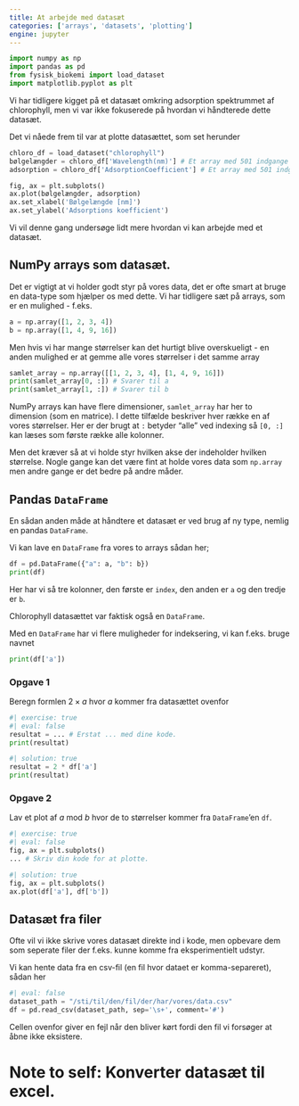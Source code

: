 ```yaml
---
title: At arbejde med datasæt
categories: ['arrays', 'datasets', 'plotting']
engine: jupyter
---
```


```python
import numpy as np
import pandas as pd
from fysisk_biokemi import load_dataset
import matplotlib.pyplot as plt
```

Vi har tidligere kigget på et datasæt omkring adsorption spektrummet af chlorophyll, 
men vi var ikke fokuserede på hvordan vi håndterede dette datasæt. 

Det vi nåede frem til var at plotte datasættet, som set herunder

```python
chloro_df = load_dataset("chlorophyll")
bølgelængder = chloro_df['Wavelength(nm)'] # Et array med 501 indgange
adsorption = chloro_df['AdsorptionCoefficient'] # Et array med 501 indgange

fig, ax = plt.subplots()
ax.plot(bølgelængder, adsorption)
ax.set_xlabel('Bølgelængde [nm]')
ax.set_ylabel('Adsorptions koefficient')
```

Vi vil denne gang undersøge lidt mere hvordan vi kan arbejde med et datasæt.

## NumPy arrays som datasæt.

Det er vigtigt at vi holder godt styr på vores data, det er ofte smart at bruge 
en data-type som hjælper os med dette. Vi har tidligere sæt på arrays, som er en mulighed - f.eks. 

```python
a = np.array([1, 2, 3, 4])
b = np.array([1, 4, 9, 16])
```
Men hvis vi har mange størrelser kan det hurtigt blive overskueligt - en anden mulighed 
er at gemme alle vores størrelser i det samme array

```python
samlet_array = np.array([[1, 2, 3, 4], [1, 4, 9, 16]])
print(samlet_array[0, :]) # Svarer til a
print(samlet_array[1, :]) # Svarer til b
```

::: {.callout-note}
NumPy arrays kan have flere dimensioner, `samlet_array` har her to dimension (som en matrice).
I dette tilfælde beskriver hver række en af vores størrelser. Her er der brugt at `:` betyder "alle" 
ved indexing så `[0, :]` kan læses som første række alle kolonner. 
::: 

Men det kræver så at vi holde styr hvilken akse der indeholder hvilken størrelse. 
Nogle gange kan det være fint at holde vores data som `np.array` men andre gange 
er det bedre på andre måder. 

## Pandas `DataFrame`

En sådan anden måde at håndtere et datasæt er ved brug af ny type, nemlig en 
pandas `DataFrame`. 

Vi kan lave en `DataFrame` fra vores to arrays sådan her; 

```python
df = pd.DataFrame({"a": a, "b": b})
print(df)
```
Her har vi så tre kolonner, den første er `index`, den anden er `a` og den tredje er `b`. 

::: {.callout-note}
Chlorophyll datasættet var faktisk også en `DataFrame`. 
::: 

Med en `DataFrame` har vi flere muligheder for indeksering, vi kan f.eks. bruge navnet

```python
print(df['a'])
```

### Opgave 1

Beregn formlen $2 \times a$ hvor $a$ kommer fra datasættet ovenfor

```python
#| exercise: true
#| eval: false
resultat = ... # Erstat ... med dine kode.
print(resultat)
```
```python
#| solution: true
resultat = 2 * df['a']
print(resultat)
```

### Opgave 2

Lav et plot af $a$ mod $b$ hvor de to størrelser kommer fra `DataFrame`'en `df`.

```python
#| exercise: true
#| eval: false
fig, ax = plt.subplots()
... # Skriv din kode for at plotte.
```

```python
#| solution: true
fig, ax = plt.subplots()
ax.plot(df['a'], df['b'])
```

## Datasæt fra filer

Ofte vil vi ikke skrive vores datasæt direkte ind i kode, men opbevare dem som seperate filer
der f.eks. kunne komme fra eksperimentielt udstyr. 

Vi kan hente data fra en csv-fil (en fil hvor dataet er komma-separeret), sådan her

```python
#| eval: false
dataset_path = "/sti/til/den/fil/der/har/vores/data.csv"
df = pd.read_csv(dataset_path, sep='\s+', comment='#')
```

::: {.callout-warning}
Cellen ovenfor giver en fejl når den bliver kørt fordi den fil vi forsøger at åbne ikke 
eksistere.
::: 

# Note to self: Konverter datasæt til excel.

